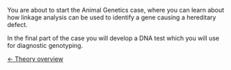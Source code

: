You are about to start the Animal Genetics case, where you can learn about how linkage analysis can be used to identify a gene causing a hereditary defect. 

In the final part of the case you will develop a DNA test which you will use for diagnostic genotyping. 


[[Animal Genetics|&larr; Theory overview]]